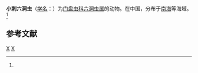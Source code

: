{{Speciesbox
| taxon = Hexapyle spinulosa
| binomial_authority = (Chen et Tan, 1982)<ref name='id9120'>{{cite web| url =http://www.bioinfo.cn/db05/BjdwSpecies.php?action=view&id=9120| title =小刺六洞虫| work =《中国动物物种编目数据库》| publisher =中国科学院微生物研究所| author =中国科学院动物研究所| accessdate =2009-04-16| deadurl =yes| archiveurl =https://web.archive.org/web/20160305001107/http://www.bioinfo.cn/db05/BjdwSpecies.php?action=view&id=9120| archivedate =2016-03-05}}</ref>
}}

'''小刺六洞虫'''（[[学名|学名]]：{{lang|la|''Hexapyle spinulosa''}}）为[[门盘虫科|门盘虫科]][[六洞虫属|六洞虫属]]的动物。在中国，分布于[[南海|南海]]等海域。<ref name='id9120'/>

== 参考文献 ==
{{reflist}}

{{放射虫小作品}}

{{Taxonbar}}
[[Category:1982年描述的动物|X]]
[[Category:六洞虫属|X]]